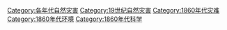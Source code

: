 [[Category:各年代自然灾害|Category:各年代自然灾害]]
[[Category:19世纪自然灾害|Category:19世纪自然灾害]]
[[Category:1860年代灾难|Category:1860年代灾难]]
[[Category:1860年代环境|Category:1860年代环境]]
[[Category:1860年代科学|Category:1860年代科学]]